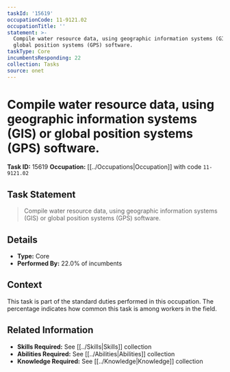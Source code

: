 ```yaml
---
taskId: '15619'
occupationCode: 11-9121.02
occupationTitle: ''
statement: >-
  Compile water resource data, using geographic information systems (GIS) or
  global position systems (GPS) software.
taskType: Core
incumbentsResponding: 22
collection: Tasks
source: onet
---
```

# Compile water resource data, using geographic information systems (GIS) or global position systems (GPS) software.

**Task ID:** 15619
**Occupation:** [[../Occupations|Occupation]] with code `11-9121.02`

## Task Statement

> Compile water resource data, using geographic information systems (GIS) or global position systems (GPS) software.

## Details

- **Type:** Core
- **Performed By:** 22.0% of incumbents

## Context

This task is part of the standard duties performed in this occupation. The percentage indicates how common this task is among workers in the field.

## Related Information

- **Skills Required:** See [[../Skills|Skills]] collection
- **Abilities Required:** See [[../Abilities|Abilities]] collection
- **Knowledge Required:** See [[../Knowledge|Knowledge]] collection
